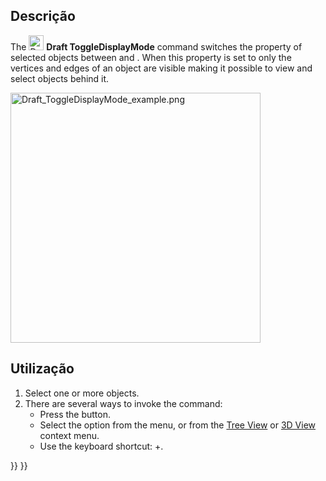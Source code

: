 <languages/>

<div class="mw-translate-fuzzy">
{{Docnav
|[[Draft_ToggleDisplayMode/pt-br|Proxy de plano de trabalho]]
|[[Draft_AddToGroup/pt-br|Adicionar ao grupo]]
|[[Draft_Workbench/pt-br|Draft]]
|IconL=Draft_ToggleDisplayMode.svg
|IconR=Draft_AddToGroup.svg
|IconC=Workbench_Draft.svg
}}
</div>

{{GuiCommand
|Name=Draft ToggleDisplayMode
|MenuLocation=Utilities → Toggle Wireframe
|Workbenches=[[Draft_Workbench|Draft]]
|Shortcut={{KEY|Shift}}+{{KEY|Space}}
|SeeAlso=[[Std_ToggleVisibility|Std ToggleVisibility]]
}}

<span id="Description"></span>
==Descrição== 

The [[Image:Draft_ToggleDisplayMode.svg|24px]] '''Draft ToggleDisplayMode''' command switches the {{PropertyView|Display Mode}} property of selected objects between {{Value|Flat Lines}} and {{Value|Wireframe}}. When this property is set to {{Value|Wireframe}} only the vertices and edges of an object are visible making it possible to view and select objects behind it.

[[Image:Draft_ToggleDisplayMode_example.png|400px]]
{{Caption|On the left the larger cube obstructs the cube behind it. On the right the Display Mode of the larger cube is set to Wireframe making it possible to select a face belonging to the smaller cube.}}

<span id="Usage"></span>
==Utilização== 

# Select one or more objects.
# There are several ways to invoke the command:
#* Press the {{Button|[[Image:Draft_ToggleDisplayMode.svg|16px]] [[Draft_ToggleDisplayMode|Toggle Wireframe]]}} button.
#* Select the {{MenuCommand|Utilities → [[Image:Draft_ToggleDisplayMode.svg|16px]] Toggle Wireframe}} option from the menu, or from the [[Tree_View|Tree View]] or [[3D_View|3D View]] context menu.
#* Use the keyboard shortcut: {{KEY|Shift}}+{{KEY|Space}}.


<div class="mw-translate-fuzzy">
{{Docnav
|[[Draft_ToggleDisplayMode/pt-br|Proxy de plano de trabalho]]
|[[Draft_AddToGroup/pt-br|Adicionar ao grupo]]
|[[Draft_Workbench/pt-br|Draft]]
|IconL=Draft_ToggleDisplayMode.svg
|IconR=Draft_AddToGroup.svg
|IconC=Workbench_Draft.svg
}}
</div>

{{Draft Tools navi{{#translation:}}}}
{{Userdocnavi{{#translation:}}}}